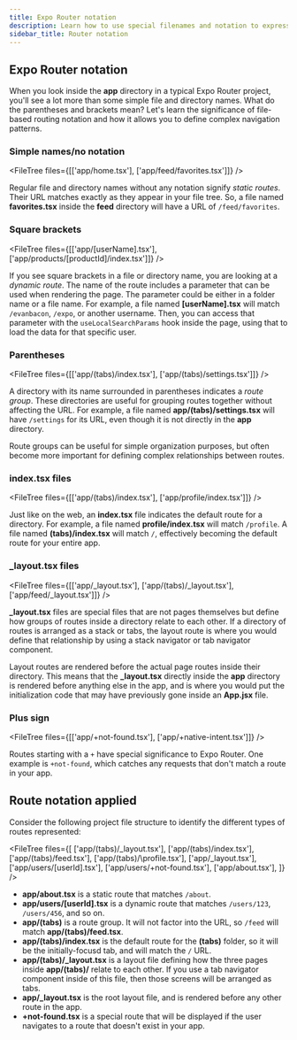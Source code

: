 ```yaml
---
title: Expo Router notation
description: Learn how to use special filenames and notation to expressively define your app's navigation tree within your project's file structure.
sidebar_title: Router notation
---
```



## Expo Router notation

When you look inside the **app** directory in a typical Expo Router project, you'll see a lot more than some simple file and directory names. What do the parentheses and brackets mean? Let's learn the significance of file-based routing notation and how it allows you to define complex navigation patterns.

### Simple names/no notation

<FileTree files={[['app/home.tsx'], ['app/feed/favorites.tsx']]} />

Regular file and directory names without any notation signify _static routes_. Their URL matches exactly as they appear in your file tree. So, a file named **favorites.tsx** inside the **feed** directory will have a URL of `/feed/favorites`.

### Square brackets

<FileTree files={[['app/[userName].tsx'], ['app/products/[productId]/index.tsx']]} />

If you see square brackets in a file or directory name, you are looking at a _dynamic route_. The name of the route includes a parameter that can be used when rendering the page. The parameter could be either in a folder name or a file name. For example, a file named **[userName].tsx** will match `/evanbacon`, `/expo`, or another username. Then, you can access that parameter with the `useLocalSearchParams` hook inside the page, using that to load the data for that specific user.

### Parentheses

<FileTree files={[['app/(tabs)/index.tsx'], ['app/(tabs)/settings.tsx']]} />

A directory with its name surrounded in parentheses indicates a _route group_. These directories are useful for grouping routes together without affecting the URL. For example, a file named **app/(tabs)/settings.tsx** will have `/settings` for its URL, even though it is not directly in the **app** directory.

Route groups can be useful for simple organization purposes, but often become more important for defining complex relationships between routes.

### index.tsx files

<FileTree files={[['app/(tabs)/index.tsx'], ['app/profile/index.tsx']]} />

Just like on the web, an **index.tsx** file indicates the default route for a directory. For example, a file named **profile/index.tsx** will match `/profile`. A file named **(tabs)/index.tsx** will match `/`, effectively becoming the default route for your entire app.

### \_layout.tsx files

<FileTree files={[['app/\_layout.tsx'], ['app/(tabs)/\_layout.tsx'], ['app/feed/\_layout.tsx']]} />

**\_layout.tsx** files are special files that are not pages themselves but define how groups of routes inside a directory relate to each other. If a directory of routes is arranged as a stack or tabs, the layout route is where you would define that relationship by using a stack navigator or tab navigator component.

Layout routes are rendered before the actual page routes inside their directory. This means that the **\_layout.tsx** directly inside the **app** directory is rendered before anything else in the app, and is where you would put the initialization code that may have previously gone inside an **App.jsx** file.

### Plus sign

<FileTree files={[['app/+not-found.tsx'], ['app/+native-intent.tsx']]} />

Routes starting with a `+` have special significance to Expo Router. One example is `+not-found`, which catches any requests that don't match a route in your app.

## Route notation applied

Consider the following project file structure to identify the different types of routes represented:

<FileTree
  files={[
    ['app/(tabs)/\_layout.tsx'],
    ['app/(tabs)/index.tsx'],
    ['app/(tabs)/feed.tsx'],
    ['app/(tabs)/\profile.tsx'],
    ['app/_layout.tsx'],
    ['app/users/[userId].tsx'],
    ['app/users/+not-found.tsx'],
    ['app/about.tsx'],
  ]}
/>

- **app/about.tsx** is a static route that matches `/about`.
- **app/users/[userId].tsx** is a dynamic route that matches `/users/123`, `/users/456`, and so on.
- **app/(tabs)** is a route group. It will not factor into the URL, so `/feed` will match **app/(tabs)/feed.tsx**.
- **app/(tabs)/index.tsx** is the default route for the **(tabs)** folder, so it will be the initially-focusd tab, and will match the `/` URL.
- **app/(tabs)/_layout.tsx** is a layout file defining how the three pages inside **app/(tabs)/** relate to each other. If you use a tab navigator component inside of this file, then those screens will be arranged as tabs.
- **app/\_layout.tsx** is the root layout file, and is rendered before any other route in the app.
- **+not-found.tsx** is a special route that will be displayed if the user navigates to a route that doesn't exist in your app.
